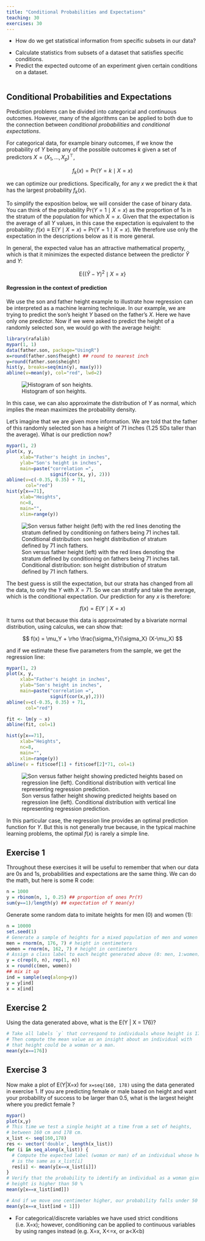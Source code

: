 ```yaml
---
title: "Conditional Probabilities and Expectations"
teaching: 30
exercises: 30
---
```


:::::: questions
- How do we get statistical information from specific subsets in our data?
::::::

:::::: objectives
- Calculate statistics from subsets of a dataset that satisfies specific conditions.
- Predict the expected outcome of an experiment given certain conditions on a dataset.
::::::

```r
```

## Conditional Probabilities and Expectations

Prediction problems can be divided into categorical and continuous outcomes. 
However, many of the algorithms can be applied to both due to the connection 
between _conditional probabilities_ and _conditional expectations_. 

For categorical data, for example binary outcomes, if we know the probability of 
$Y$ being any of the possible outcomes $k$ given a  set of predictors 
$X=(X_1,\dots,X_p)^\top$, 

$$
f_k(x) = \mbox{Pr}(Y=k \mid X=x)
$$

we can optimize our predictions. Specifically, for any $x$ we predict the $k$ 
that has the largest probability $f_k(x)$. 

To simplify the exposition below, we will consider the case of binary data. You 
can think of the probability $\mbox{Pr}(Y=1 \mid X=x)$ as the proportion of 1s 
in the stratum of the population for which $X=x$. Given that the expectation is 
the average of all $Y$ values, in this case the expectation is equivalent to the
probability: $f(x) \equiv \mbox{E}(Y \mid X=x)=\mbox{Pr}(Y=1 \mid X=x)$. We 
therefore use only the expectation in the descriptions below as it is more 
general.

In general, the expected value has an attractive mathematical property, which is
that it minimizes the expected distance between the predictor $\hat{Y}$ and $Y$: 

$$
\mbox{E}\{ (\hat{Y} - Y)^2  \mid  X=x \}
$$ 


#### Regression in the context of prediction

<a name="regression"></a>

We use the son and father height example to illustrate how regression can be 
interpreted as a machine learning technique. In our example, we are trying to 
predict the son's height $Y$ based on the father's $X$. Here we have only one 
predictor. Now if we were asked to predict the height of a randomly selected 
son, we would go with the average height:

```r
library(rafalib)
mypar(1, 1)
data(father.son, package="UsingR")
x=round(father.son$fheight) ## round to nearest inch
y=round(father.son$sheight)
hist(y, breaks=seq(min(y), max(y)))
abline(v=mean(y), col="red", lwd=2)
```

![Histogram of son heights.](./fig/03-conditional-probabilities-expectations-height_hist-1.png)

In this case, we can also approximate the distribution of $Y$ as normal, which 
implies the mean maximizes the probability density. 

Let's imagine that we are given more information. We are told that the father of
this randomly selected son has a height of 71 inches (1.25 SDs taller than the 
average). What is our prediction now? 

```r
mypar(1, 2)
plot(x, y, 
     xlab="Father's height in inches",
     ylab="Son's height in inches",
     main=paste("correlation =",
                signif(cor(x, y), 2)))
abline(v=c(-0.35, 0.35) + 71,
       col="red")
hist(y[x==71], 
     xlab="Heights", 
     nc=8, 
     main="", 
     xlim=range(y))
```

![Son versus father height (left) with the red lines denoting the stratum defined by conditioning on fathers being 71 inches tall. Conditional distribution: son height distribution of stratum defined by 71 inch fathers.](./fig/03-conditional-probabilities-expectations-conditional_distribution-1.png)

The best guess is still the expectation, but our strata has changed from all the
data, to only the $Y$ with $X=71$. So we can stratify and take the average, 
which is the conditional expectation. Our prediction for any $x$ is therefore:

$$
f(x) = E(Y \mid X=x)
$$

It turns out that because this data is approximated by a bivariate normal 
distribution, using calculus, we can show that: 

$$
f(x) = \mu_Y + \rho \frac{\sigma_Y}{\sigma_X} (X-\mu_X)
$$

and if we estimate these five parameters from the sample, we get the regression
line:

```r
mypar(1, 2)
plot(x, y, 
     xlab="Father's height in inches", 
     ylab="Son's height in inches",
     main=paste("correlation =",
                signif(cor(x,y),2)))
abline(v=c(-0.35, 0.35) + 71,
       col="red")

fit <- lm(y ~ x)
abline(fit, col=1)

hist(y[x==71],
     xlab="Heights",
     nc=8,
     main="",
     xlim=range(y))
abline(v = fit$coef[1] + fit$coef[2]*71, col=1)
```

![Son versus father height showing predicted heights based on regression line (left). Conditional distribution with vertical line representing regression prediction.](./fig/03-conditional-probabilities-expectations-regression-1.png)

In this particular case, the regression line provides an optimal prediction 
function for $Y$. But this is not generally true because, in the typical machine
learning problems, the optimal $f(x)$ is rarely a simple line.

::::::::::::::::::::::::::::::::::::: challenge

## Exercise 1
Throughout these exercises it will be useful to remember that when our data 
are 0s and 1s, probabilities and expectations are the same thing. We can do 
the math, but here is some R code:

```r
n = 1000
y = rbinom(n, 1, 0.25) ## proportion of ones Pr(Y)
sum(y==1)/length(y) ## expectation of Y mean(y)
```

Generate some random data to imitate heights for men (0) and women (1):

```r
n = 10000
set.seed(1)
# Generate a sample of heights for a mixed population of men and women
men = rnorm(n, 176, 7) # height in centimeters 
women = rnorm(n, 162, 7) # height in centimeters
# Assign a class label to each height generated above (0: men, 1:women)
y = c(rep(0, n), rep(1, n))
x = round(c(men, women))
## mix it up
ind = sample(seq(along=y))
y = y[ind]
x = x[ind]
```

## Exercise 2
Using the data generated above, what is the E(Y | X = 176)?

:::::::::::::::: solution

```r
# Take all labels `y` that correspond to individuals whose height is 176 cm.
# Then compute the mean value as an insight about an individual with
# that height could be a woman or a man.
mean(y[x==176])
```

:::::::::::::::::::::::::

## Exercise 3
Now make a plot of E(Y|X=x) for `x=seq(160, 178)` using the data generated
in exercise 1.
If you are predicting female or male based on height and want your probability 
of success to be larger than 0.5, what is the largest height where you predict 
female ?

:::::::::::::::: solution

```r
mypar()
plot(x,y)
# This time we test a single height at a time from a set of heights,
# between 160 cm and 178 cm.
x_list <- seq(160,178)
res <- vector('double', length(x_list))
for (i in seq_along(x_list)) {
  # Compute the expected label (woman or man) of an individual whose height
  # is the same as x_list[i]
  res[i] <- mean(y[x==x_list[i]])
}
# Verify that the probability to identify an individual as a woman given their
# height is higher than 50 %
mean(y[x==x_list[ind]])

# And if we move one centimeter higher, our probability falls under 50 %
mean(y[x==x_list[ind + 1]])
```

:::::::::::::::::::::::::

:::::::::::::::::::::::::::::::::::::::::::::::

:::::: keypoints
- For categorical/discrete variables we have used strict conditions (i.e. X=x); however, conditioning can be applied to continuous variables by using ranges instead (e.g. X=x, X<=x, or a<X<b)
::::::